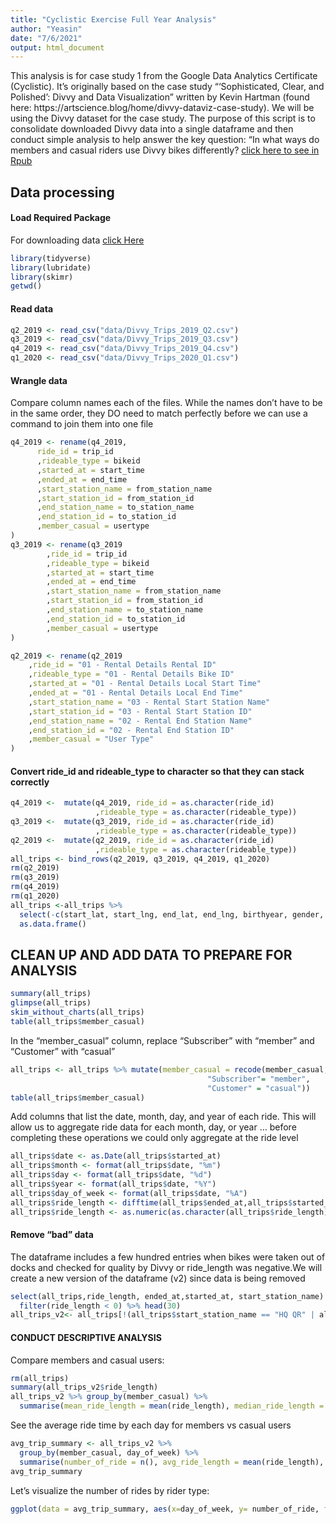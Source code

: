 ```yaml
---
title: "Cyclistic Exercise Full Year Analysis"
author: "Yeasin"
date: "7/6/2021"
output: html_document
---
```

This analysis is for case study 1 from the Google Data Analytics Certificate (Cyclistic).  It’s originally based on the case study "'Sophisticated, Clear, and Polished’: Divvy and Data Visualization" written by Kevin Hartman (found here: https://artscience.blog/home/divvy-dataviz-case-study). We will be using the Divvy dataset for the case study. The purpose of this script is to consolidate downloaded Divvy data into a single dataframe and then conduct simple analysis to help answer the key question: “In what ways do members and casual riders use Divvy bikes differently?
[click here to see in Rpub](https://rpubs.com/yeasinopu/Cyclistic)

## Data processing
#### Load Required Package
For downloading data [click Here](https://divvy-tripdata.s3.amazonaws.com/index.html)
```r
library(tidyverse)
library(lubridate)
library(skimr)
getwd()
```
#### Read data
```r
q2_2019 <- read_csv("data/Divvy_Trips_2019_Q2.csv")
q3_2019 <- read_csv("data/Divvy_Trips_2019_Q3.csv")
q4_2019 <- read_csv("data/Divvy_Trips_2019_Q4.csv")
q1_2020 <- read_csv("data/Divvy_Trips_2020_Q1.csv")

```

#### Wrangle data 
Compare column names each of the files. While the names don't have to be in the same order, they DO need to match perfectly before we can use a command to join them into one file

```r
q4_2019 <- rename(q4_2019,
      ride_id = trip_id
      ,rideable_type = bikeid 
      ,started_at = start_time  
      ,ended_at = end_time  
      ,start_station_name = from_station_name 
      ,start_station_id = from_station_id 
      ,end_station_name = to_station_name 
      ,end_station_id = to_station_id 
      ,member_casual = usertype
)
q3_2019 <- rename(q3_2019
        ,ride_id = trip_id
        ,rideable_type = bikeid 
        ,started_at = start_time  
        ,ended_at = end_time  
        ,start_station_name = from_station_name 
        ,start_station_id = from_station_id 
        ,end_station_name = to_station_name 
        ,end_station_id = to_station_id 
        ,member_casual = usertype
)

q2_2019 <- rename(q2_2019
    ,ride_id = "01 - Rental Details Rental ID"
    ,rideable_type = "01 - Rental Details Bike ID" 
    ,started_at = "01 - Rental Details Local Start Time"  
    ,ended_at = "01 - Rental Details Local End Time"  
    ,start_station_name = "03 - Rental Start Station Name" 
    ,start_station_id = "03 - Rental Start Station ID"
    ,end_station_name = "02 - Rental End Station Name" 
    ,end_station_id = "02 - Rental End Station ID"
    ,member_casual = "User Type"
)

```
#### Convert ride_id and rideable_type to character so that they can stack correctly

```r
q4_2019 <-  mutate(q4_2019, ride_id = as.character(ride_id) 
                   ,rideable_type = as.character(rideable_type))
q3_2019 <-  mutate(q3_2019, ride_id = as.character(ride_id)
                   ,rideable_type = as.character(rideable_type)) 
q2_2019 <-  mutate(q2_2019, ride_id = as.character(ride_id)
                   ,rideable_type = as.character(rideable_type)) 
all_trips <- bind_rows(q2_2019, q3_2019, q4_2019, q1_2020)
rm(q2_2019)
rm(q3_2019)
rm(q4_2019)
rm(q1_2020)
all_trips <-all_trips %>%  
  select(-c(start_lat, start_lng, end_lat, end_lng, birthyear, gender, "01 - Rental Details Duration In Seconds Uncapped", "05 - Member Details Member Birthday Year", "Member Gender", "tripduration")) %>%
  as.data.frame()

```
## CLEAN UP AND ADD DATA TO PREPARE FOR ANALYSIS
```r
summary(all_trips)
glimpse(all_trips)
skim_without_charts(all_trips)
table(all_trips$member_casual)
```

In the "member_casual" column, replace "Subscriber" with "member" and "Customer" with "casual"
```r
all_trips <- all_trips %>% mutate(member_casual = recode(member_casual,
                                            "Subscriber"= "member",
                                            "Customer" = "casual"))
table(all_trips$member_casual)
```

Add columns that list the date, month, day, and year of each ride. This will allow us to aggregate ride data for each month, day, or year ... before completing these operations we could only aggregate at the ride level
```r
all_trips$date <- as.Date(all_trips$started_at)
all_trips$month <- format(all_trips$date, "%m")
all_trips$day <- format(all_trips$date, "%d")
all_trips$year <- format(all_trips$date, "%Y")
all_trips$day_of_week <- format(all_trips$date, "%A")
all_trips$ride_length <- difftime(all_trips$ended_at,all_trips$started_at)
all_trips$ride_length <- as.numeric(as.character(all_trips$ride_length))

```

#### Remove "bad" data
The dataframe includes a few hundred entries when bikes were taken out of docks and checked for quality by Divvy or ride_length was negative.We will create a new version of the dataframe (v2) since data is being removed
```r
select(all_trips,ride_length, ended_at,started_at, start_station_name) %>%
  filter(ride_length < 0) %>% head(30)
all_trips_v2<- all_trips[!(all_trips$start_station_name == "HQ QR" | all_trips$ride_length < 0),]
```
#### CONDUCT DESCRIPTIVE ANALYSIS
Compare members and casual users:
```r
rm(all_trips)
summary(all_trips_v2$ride_length)
all_trips_v2 %>% group_by(member_casual) %>%
  summarise(mean_ride_length = mean(ride_length), median_ride_length = median(ride_length), max_ride_length = max(ride_length), min_ride_length = min(ride_length))
```

See the average ride time by each day for members vs casual users
```r
avg_trip_summary <- all_trips_v2 %>% 
  group_by(member_casual, day_of_week) %>%
  summarise(number_of_ride = n(), avg_ride_length = mean(ride_length), .groups = "drop")
avg_trip_summary
```
Let's visualize the number of rides by rider type:
```r
ggplot(data = avg_trip_summary, aes(x=day_of_week, y= number_of_ride, fill = member_casual)) + geom_col(position = "dodge")
```

